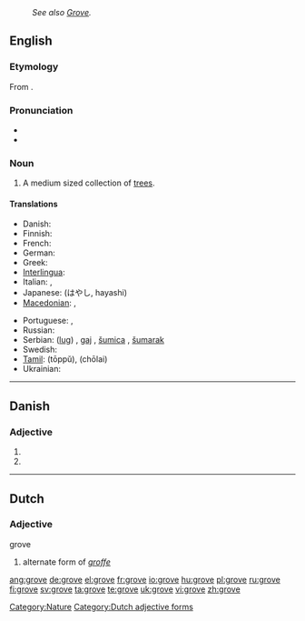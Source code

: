 : ''See also [[Grove]].''
==English==

===Etymology===
From {{etyl|ang}} {{term|grāf|lang=ang}}.

===Pronunciation===
* {{audio|en-us-grove.ogg|Audio (US)}}
* {{rhymes|əʊv}}

===Noun===
{{en-noun}}

# A medium sized collection of [[tree]]s.

====Translations====
{{trans-top|a medium sized collection of trees}}
* Danish: {{t-|da|lund}}
* Finnish: {{t-|fi|lehto}}
* French: {{t+|fr|bosquet|m}}
* German: {{t+|de|Hain|m}}
* Greek: {{t+|el|σύδεντρο|n|tr=sýdentro}}
* [[Interlingua]]: {{t-|ia|boschetto|xs=Interlingua}} {{m}}
* Italian: {{t-|it|boschetto}},  {{t+|it|piantagione}}
* Japanese: {{t+|ja|林}} (はやし, hayashi)
* [[Macedonian]]: {{t|mk|забел|m|tr=zábel}},  {{t|mk|корија|f|tr=kórija}}
{{trans-mid}}
* Portuguese: {{t+|pt|bosque|m}}, {{t+|pt|bosquete|m}}
* Russian: {{t+|ru|роща|f|tr=roshcha}}
* Serbian: {{t-|sr|луг|sc=Cyrl}} ([[lug]]) {{m}}, [[gaj]] {{m}}, [[šumica]] {{f}}, [[šumarak]] {{m}}
* Swedish: {{t+|sv|lund}}
* [[Tamil]]: {{t+|ta|தோப்பு|xs=Tamil}} (tōppŭ), {{t+|ta|சோலை|xs=Tamil}} (chōlai)
* Ukrainian: {{t+|uk|гай|m|xs=Ukrainian}}
{{trans-bottom}}

[[Category:Nature]]

----

==Danish==

===Adjective===
{{infl|da|adjective form}}

# {{form of|definite|grov|lang=Danish}}
# {{form of|plural|grov|lang=Danish}}

----

==Dutch==

===Adjective===
;grove

# alternate form of ''[[groffe]]''

[[Category:Dutch adjective forms]]

[[ang:grove]]
[[de:grove]]
[[el:grove]]
[[fr:grove]]
[[io:grove]]
[[hu:grove]]
[[pl:grove]]
[[ru:grove]]
[[fi:grove]]
[[sv:grove]]
[[ta:grove]]
[[te:grove]]
[[uk:grove]]
[[vi:grove]]
[[zh:grove]]